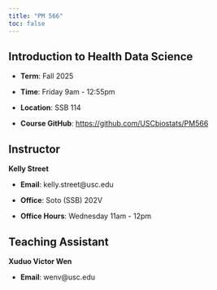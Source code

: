 ```yaml
---
title: "PM 566"
toc: false
---
```


## Introduction to Health Data Science 

 - **Term**: Fall 2025

 - **Time**: Friday 9am - 12:55pm

 - **Location**: SSB 114

 - **Course GitHub**: [https://github.com/USCbiostats/PM566](https://github.com/USCbiostats/PM566)

## Instructor

**Kelly Street**

 - **Email**: kelly.street@usc.edu

 - **Office**: Soto (SSB) 202V

 - **Office Hours**: Wednesday 11am - 12pm

## Teaching Assistant

**Xuduo Victor Wen**

 - **Email**: wenv@usc.edu
